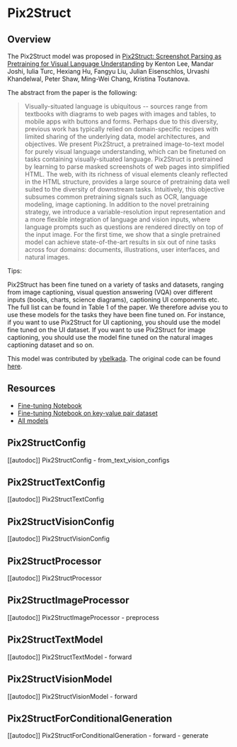 <!--Copyright 2023 The HuggingFace Team. All rights reserved.

Licensed under the Apache License, Version 2.0 (the "License"); you may not use this file except in compliance with
the License. You may obtain a copy of the License at

http://www.apache.org/licenses/LICENSE-2.0

Unless required by applicable law or agreed to in writing, software distributed under the License is distributed on
an "AS IS" BASIS, WITHOUT WARRANTIES OR CONDITIONS OF ANY KIND, either express or implied. See the License for the
specific language governing permissions and limitations under the License.
-->

# Pix2Struct

## Overview

The Pix2Struct model was proposed in [Pix2Struct: Screenshot Parsing as Pretraining for Visual Language Understanding](https://arxiv.org/abs/2210.03347) by Kenton Lee, Mandar Joshi, Iulia Turc, Hexiang Hu, Fangyu Liu, Julian Eisenschlos, Urvashi Khandelwal, Peter Shaw, Ming-Wei Chang, Kristina Toutanova.

The abstract from the paper is the following:

> Visually-situated language is ubiquitous -- sources range from textbooks with diagrams to web pages with images and tables, to mobile apps with buttons and forms. Perhaps due to this diversity, previous work has typically relied on domain-specific recipes with limited sharing of the underlying data, model architectures, and objectives. We present Pix2Struct, a pretrained image-to-text model for purely visual language understanding, which can be finetuned on tasks containing visually-situated language. Pix2Struct is pretrained by learning to parse masked screenshots of web pages into simplified HTML. The web, with its richness of visual elements cleanly reflected in the HTML structure, provides a large source of pretraining data well suited to the diversity of downstream tasks. Intuitively, this objective subsumes common pretraining signals such as OCR, language modeling, image captioning. In addition to the novel pretraining strategy, we introduce a variable-resolution input representation and a more flexible integration of language and vision inputs, where language prompts such as questions are rendered directly on top of the input image. For the first time, we show that a single pretrained model can achieve state-of-the-art results in six out of nine tasks across four domains: documents, illustrations, user interfaces, and natural images.

Tips:

Pix2Struct has been fine tuned on a variety of tasks and datasets, ranging from image captioning, visual question answering (VQA) over different inputs (books, charts, science diagrams), captioning UI components etc. The full list can be found in Table 1 of the paper.
We therefore advise you to use these models for the tasks they have been fine tuned on. For instance, if you want to use Pix2Struct for UI captioning, you should use the model fine tuned on the UI dataset. If you want to use Pix2Struct for image captioning, you should use the model fine tuned on the natural images captioning dataset and so on.

This model was contributed by [ybelkada](https://huggingface.co/ybelkada).
The original code can be found [here](https://github.com/google-research/pix2struct).

## Resources

- [Fine-tuning Notebook](https://github.com/huggingface/notebooks/blob/main/examples/image_captioning_pix2struct.ipynb)
- [Fine-tuning Notebook on key-value pair dataset](https://github.com/NielsRogge/Transformers-Tutorials/blob/master/Pix2Struct/Fine_tune_Pix2Struct_on_key_value_pair_dataset_(PyTorch_Lightning).ipynb)
- [All models](https://huggingface.co/models?search=pix2struct)


## Pix2StructConfig

[[autodoc]] Pix2StructConfig
    - from_text_vision_configs

## Pix2StructTextConfig

[[autodoc]] Pix2StructTextConfig

## Pix2StructVisionConfig

[[autodoc]] Pix2StructVisionConfig

## Pix2StructProcessor

[[autodoc]] Pix2StructProcessor

## Pix2StructImageProcessor

[[autodoc]] Pix2StructImageProcessor
    - preprocess

## Pix2StructTextModel

[[autodoc]] Pix2StructTextModel
    - forward

## Pix2StructVisionModel

[[autodoc]] Pix2StructVisionModel
    - forward

## Pix2StructForConditionalGeneration

[[autodoc]] Pix2StructForConditionalGeneration
    - forward
    - generate